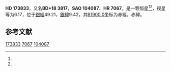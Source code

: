 {{Starbox begin
| name = HD 173833
}}
{{Starbox observe
| epoch = [[J2000.0|J2000.0]]
| constell = {{星座名待查}}<ref name=SIMBAD>{{cite web
 | url=http://simbad.u-strasbg.fr/simbad/sim-id?Ident=HR+7067
 | title =Pulsating variable Star
 | publisher=Centre de Données astronomiques de Strasbourg
 | work=SIMBAD
 | accessdate=2012-07-13}}</ref><ref name=DATA>{{cite web
 | url=http://vizier.u-strasbg.fr/viz-bin/VizieR-5?-out.add=.&-source=5050&-corr=PK=HR&-out.max=9999&HR=7067
 | title=VizieR Detailed Page
 | accessdate=2012-07-13
 | archive-date=2016-03-04
 | archive-url=https://web.archive.org/web/20160304235749/http://vizier.u-strasbg.fr/viz-bin/VizieR-5?-out.add=.&-source=5050&-corr=PK=HR&-out.max=9999&HR=7067
 | dead-url=no
 }}</ref>
| 星官 = 
| ra = {{RA|18|46|41.4}}<ref name=SIMBAD /><ref name=DATA />
| dec = {{DEC|+18|42|21}}<ref name=SIMBAD /><ref name=DATA />
| appmag_v = 6.17<ref name=SIMBAD /><ref name=DATA />
}}
{{Starbox character
| class = K5<ref name=SIMBAD /><ref name=DATA />
| b-v = 1.59<ref name=SIMBAD /><ref name=DATA />
| u-b = <ref name=SIMBAD /><ref name=DATA />
| r-i = <ref name=SIMBAD /><ref name=DATA />
| variable = 
}}
{{Starbox astrometry
| radial_v = 
| prop_mo_ra = -13
| parallax = 
| p_error = 
}}
{{Starbox catalog
| names =BD+18 3817，[[SAO星表|SAO]] 104087，[[HD星表|HD]] 173833，[[HR星表|HR]] 7067}}
{{Starbox reference |Simbad=HR+7067}}
{{Starbox end}}

'''HD 173833'''，又名'''BD+18 3817'''，'''SAO 104087'''、'''HR 7067'''，是一颗恒星<ref name=SIMBAD /><ref name=DATA />，视星等为6.17，位于[[銀道座標系|銀經]]49.21，[[銀道座標系|銀緯]]9.42，其[[B1900.0|B1900.0]]坐标为赤經{{RA|18|42|18.1}}，赤緯{{DEC|+18|9.42|57}}。

== 参考文献 ==
{{reflist}}

{{star-stub}}

[[Category:HD和HDE天體|173833]]
[[Category:HR天體|7067]]
[[Category:SAO天體|104087]]